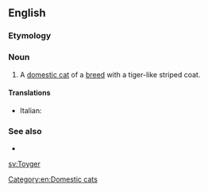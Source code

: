 ==English==

===Etymology===
{{blend|toy|tiger|lang=en}}

===Noun===
{{en-noun}}

# A [[domestic cat]] of a [[breed]] with a tiger-like striped coat.

====Translations====
{{checktrans-top}}
* Italian: {{t-check|it|gatto Toyger}}
{{trans-mid}}
{{trans-bottom}}

===See also===
* {{pedia}}
[[Category:en:Domestic cats]]

[[sv:Toyger]]